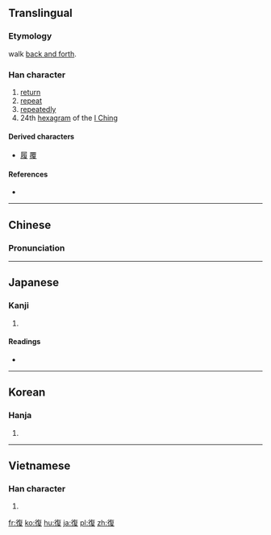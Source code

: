 {{also|复|覆}}
==Translingual==

===Etymology===
{{Han compound|彳|复|c1=s|c2=p|t1=walk|t2=repeat|ls=psc}}

walk [[back and forth]].

===Han character===
{{Han char|rn=60|rad=彳|as=09|sn=12|four=28247|canj=HOOAE|ids=⿰彳复}}

# [[return]]
# [[repeat]]
# [[repeatedly]]
# 24th [[hexagram]] of the [[I Ching]]

====Derived characters====
* [[履]] [[覆]]

====References====
* {{Han ref|kx=0369.220|dkj=10183|dj=0695.150|hdz=20834.020|uh=5FA9|ud=24489|bh=B45F|bd=46175}}

----

==Chinese==
{{zh-forms|s=复}}

===Pronunciation===
{{zh-pron
|m=fù
|c=fau6,fuk6
|mn=ho̍k
|mc=y
|oc=y
|ma=
|cat=v,adv,n
}}

----

==Japanese==

===Kanji===
{{ja-kanji|grade=5|rs=彳09}}

# {{defn|lang=ja|sort=彳09}}

====Readings====
* {{ja-readings|on=[[ふく]] (fuku)|kun=[[かえる]] (kaeru), [[かえす]] (kaesu), [[また]] (mata)}}

----

==Korean==

===Hanja===
{{ko-hanja|hangeul=[[복]], [[부]]|eumhun=|rv=bok, bu|mr=pok, pu|y=pok, pu}}

# {{defn|lang=ko|sort=彳09}}

----

==Vietnamese==

===Han character===
{{vi-hantu|[[phục]], [[phức]]|rs=彳09}}

# {{defn|lang=vi|sort=彳09}}

[[fr:復]]
[[ko:復]]
[[hu:復]]
[[ja:復]]
[[pl:復]]
[[zh:復]]